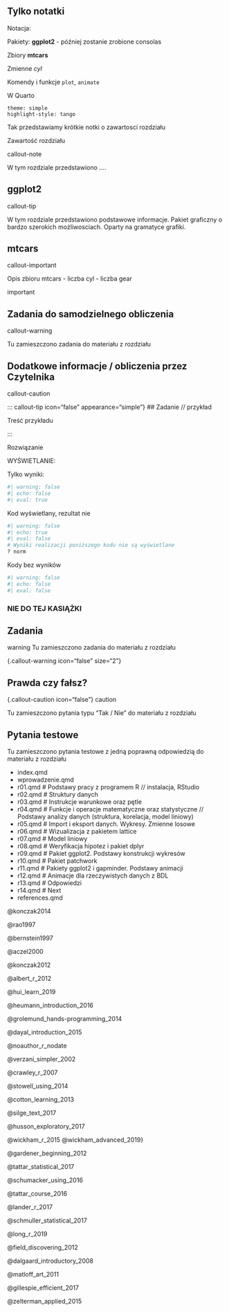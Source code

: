## Tylko notatki {.unnumbered}

Notacja:

Pakiety: **ggplot2** - później zostanie zrobione consolas

Zbiory **mtcars**

Zmienne *cyl*

Komendy i funkcje `plot`, `animate`

W Quarto

    theme: simple 
    highlight-style: tango


Tak przedstawiamy krótkie notki o zawartosci rozdziału

::: {.callout-note icon="false" appearance="simple"}

Zawartość rozdziału  

callout-note

W tym rozdziale przedstawiono ....
:::

::: callout-tip
## **ggplot2** 

callout-tip

W tym rozdziale przedstawiono podstawowe informacje. Pakiet graficzny o bardzo szerokich możliwosciach. Oparty na gramatyce grafiki. 

:::

::: callout-important
## **mtcars** 

callout-important

Opis zbioru mtcars
- liczba cyl
- liczba gear

important
:::

::: callout-warning
## Zadania do samodzielnego obliczenia 

callout-warning

Tu zamieszczono zadania do materiału z rozdziału
:::

::: callout-caution
## Dodatkowe informacje / obliczenia przez Czytelnika 

callout-caution
:::


::: callout-tip icon="false" appearance="simple"}
## Zadanie // przykład 

Treść przykładu

:::

Rozwiązanie



WYŚWIETLANIE:

Tylko wyniki:

```r
#| warning: false
#| echo: false
#| eval: true
```


Kod wyświetlany, rezultat nie

```r
#| warning: false
#| echo: true
#| eval: false
# Wyniki realizacji poniższego kodu nie są wyświetlane
? norm
```


Kody bez wyników
```r
#| warning: false
#| echo: false
#| eval: false
```














### NIE DO TEJ KASIĄŻKI

::: {.callout-warning icon="false" size="2"}
## Zadania

warning Tu zamieszczono zadania do materiału z rozdziału

{.callout-warning icon="false" size="2"}
:::

::: {.callout-caution icon="false"}
## Prawda czy fałsz?

{.callout-caution icon="false"}
caution

Tu zamieszczono pytania typu "Tak / Nie" do materiału z rozdziału
:::

::: {.callout-important icon="false" simple="true"}
## Pytania testowe

Tu zamieszczono pytania testowe z jedną poprawną odpowiedzią do materiału z rozdziału
:::

-   index.qmd
-   wprowadzenie.qmd\
-   r01.qmd \# Podstawy pracy z programem R // instalacja, RStudio
-   r02.qmd \# Struktury danych
-   r03.qmd \# Instrukcje warunkowe oraz pętle
-   r04.qmd \# Funkcje i operacje matematyczne oraz statystyczne // Podstawy analizy danych (struktura, korelacja, model liniowy)
-   r05.qmd \# Import i eksport danych. Wykresy. Zmienne losowe
-   r06.qmd \# Wizualizacja z pakietem lattice
-   r07.qmd \# Model liniowy
-   r08.qmd \# Weryfikacja hipotez i pakiet dplyr
-   r09.qmd \# Pakiet ggplot2. Podstawy konstrukcji wykresów
-   r10.qmd \# Pakiet patchwork
-   r11.qmd \# Pakiety ggplot2 i gapminder. Podstawy animacji
-   r12.qmd \# Animacje dla rzeczywistych danych z BDL
-   r13.qmd \# Odpowiedzi
-   r14.qmd \# Next
-   references.qmd



@konczak2014


@rao1997


@bernstein1997


@aczel2000


@konczak2012


@albert_r_2012

@hui_learn_2019

@heumann_introduction_2016

@grolemund_hands-programming_2014

@dayal_introduction_2015

@noauthor_r_nodate

@verzani_simpler_2002

@crawley_r_2007


@stowell_using_2014

@cotton_learning_2013

@silge_text_2017


@husson_exploratory_2017

@wickham_r_2015
@wickham_advanced_2019}

@gardener_beginning_2012

@tattar_statistical_2017

@schumacker_using_2016

@tattar_course_2016

@lander_r_2017

@schmuller_statistical_2017

@long_r_2019

@field_discovering_2012

@dalgaard_introductory_2008

@matloff_art_2011

@gillespie_efficient_2017

@zelterman_applied_2015



